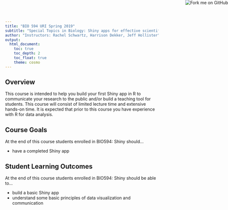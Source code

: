 ```yaml
---
title: "BIO 594 URI Spring 2019"
subtitle: "Special Topics in Biology: Shiny apps for effective scientific communication"
author: "Instructors: Rachel Schwartz, Harrison Dekker, Jeff Hollister"
output: 
  html_document:
    toc: true
    toc_depth: 2
    toc_float: true
    theme: cosmo
---
```

<a href="https://github.com/rhodyrstats/bio594_spring19"><img style="position: absolute; top: 0; right: 0; border: 0;" src="https://s3.amazonaws.com/github/ribbons/forkme_right_red_aa0000.png" alt="Fork me on GitHub"></a>

## Overview

This course is intended to help you build your first Shiny app in R to communicate your research to the public and/or build a teaching tool for students. This course will consist of limited lecture time and extensive hands-on time. It is expected that prior to this course you have experience with R for data analysis.

## Course Goals
At the end of this course students enrolled in BIO594: Shiny should...

* have a completed Shiny app

## Student Learning Outcomes
At the end of this course students enrolled in BIO594: Shiny should be able to...

* build a basic Shiny app
* understand some basic principles of data visualization and communication